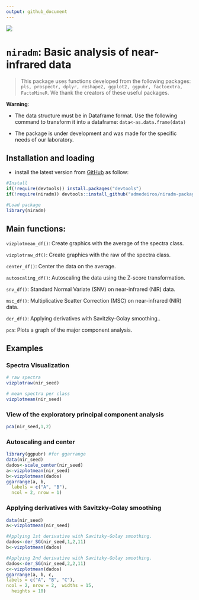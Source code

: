 ```yaml
---
output: github_document
---
```

![](C:/Users/medei/OneDrive/Documentos/GitHub/niradm/logo/logo-02.png)

# `niradm`: Basic analysis of near-infrared data


> This package uses functions developed from the following packages: `pls, prospectr, dplyr, reshape2, ggplot2, ggpubr, factoextra,  FactoMineR`. We thank the creators of these useful packages.

**Warning**:

* The data structure must be in Dataframe format. Use the following command to transform it into a dataframe: `data<-as.data.frame(data)`

* The package is under development and was made for the specific needs of our laboratory.
  

## Installation and loading
- install the latest version from [GitHub](https://github.com/admedeiros/niradm-package) as follow:
```r
#Install
if(!require(devtools)) install.packages("devtools")
if(!require(niradm)) devtools::install_github("admedeiros/niradm-package")

#Load package
library(niradm)
```
## Main functions:
`vizplotmean_df()`: Create graphics with the average of the spectra class.

`vizplotraw_df()`: Create graphics with the raw of the spectra class.

`center_df()`: Center the data on the average.

`autoscaling_df()`: Autoscaling the data using the Z-score transformation.

`snv_df()`: Standard Normal Variate (SNV) on near-infrared (NIR) data.

`msc_df()`: Multiplicative Scatter Correction (MSC) on near-infrared (NIR) data.

`der_df()`: Applying derivatives with Savitzky-Golay smoothing..

`pca`: Plots a graph of the major component analysis.


## Examples
### Spectra Visualization
```r
# raw spectra
vizplotraw(nir_seed)
```

```r
# mean spectra per class
vizplotmean(nir_seed)
```

### View of the exploratory principal component analysis
```r
pca(nir_seed,1,2)
```

### Autoscaling and center
```r
library(ggpubr) #for ggarrange
data(nir_seed)
dados<-scale_center(nir_seed)
a<-vizplotmean(nir_seed)
b<-vizplotmean(dados)
ggarrange(a, b,
  labels = c("A", "B"),
  ncol = 2, nrow = 1)
```

### Applying derivatives with Savitzky-Golay smoothing
```r
data(nir_seed)
a<-vizplotmean(nir_seed)

#Applying 1st derivative with Savitzky-Golay smoothing.
dados<-der_SG(nir_seed,1,2,11)
b<-vizplotmean(dados)

#Applying 2nd derivative with Savitzky-Golay smoothing.
dados<-der_SG(nir_seed,2,2,11)
c<-vizplotmean(dados)
ggarrange(a, b, c, 
labels = c("A", "B", "C"),
ncol = 2, nrow = 2,  widths = 15,
  heights = 10)
```

